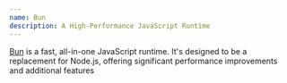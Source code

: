 ```yaml
---
name: Bun
description: A High-Performance JavaScript Runtime
---
```

[Bun](https://bun.sh/) is a fast, all-in-one JavaScript runtime. It's designed to be a replacement for Node.js, offering significant performance improvements and additional features

